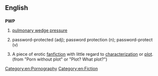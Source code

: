 ==English==

==={{initialism}}===
'''PWP'''

# {{medicine}} [[w:pulmonary wedge pressure|pulmonary wedge pressure]]
# {{computing}} password-protected (adj); password protection (n); password-protect (v)
# {{context|fandom}} A piece of erotic [[fanfiction]] with little regard to [[characterization]] or [[plot]]. (from "Porn without plot" or "Plot? What plot?")
[[Category:en:Pornography]]
[[Category:en:Fiction]]